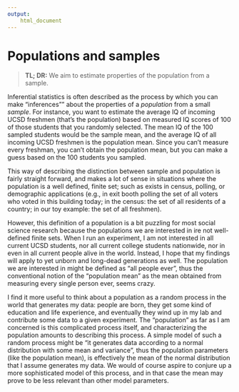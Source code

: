 ```yaml
---
output: 
    html_document
---
```


# Populations and samples


> **TL; DR:** 
> We aim to estimate properties of the population from a sample.

Inferential statistics is often described as the process by which you can make "inferences"" about the properties of a *population* from a small *sample*.  For instance, you want to estimate the average IQ of incoming UCSD freshmen (that's the population) based on measured IQ scores of 100 of those students that you randomly selected.  The mean IQ of the 100 sampled students would be the sample mean, and the average IQ of all incoming UCSD freshmen is the population mean.  Since you can't measure every freshman, you can't obtain the population mean, but you can make a guess based on the 100 students you sampled.  

This way of describing the distinction between sample and population is fairly straight forward, and makes a lot of sense in situations where the population is a well defined, finite set; such as exists in census, polling, or demographic applications (e.g., in exit booth polling the set of all voters who voted in this building today; in the census: the set of all residents of a country; in our toy example: the set of all freshmen).  

However, this definition of a population is a bit puzzling for most social science research because the populations we are interested in ire not well-defined finite sets.  When I run an experiment, I am not interested in all current UCSD students, nor all current college students nationwide, nor in even in all current people alive in the world.  Instead, I hope that my findings will apply to yet unborn and long-dead generations as well.  The population we are interested in might be defined as "all people ever", thus the conventional notion of the "population mean" as the mean obtained from measuring every single person ever, seems crazy.  

I find it more useful to think about a population as a random process in the world that generates my data: people are born, they get some kind of education and life experience, and eventually they wind up in my lab and contribute some data to a given experiment.  The "population" as far as I am concerned is this complicated process itself, and characterizing the population amounts to describing this process.  A simple model of such a random process might be "it generates data according to a normal distribution with some mean and variance", thus the population parameters (like the population mean), is effectively the mean of the normal distribution that I assume generates my data.  We would of course aspire to conjure up a more sophisticated model of this process, and in that case the mean may prove to be less relevant than other model parameters.

